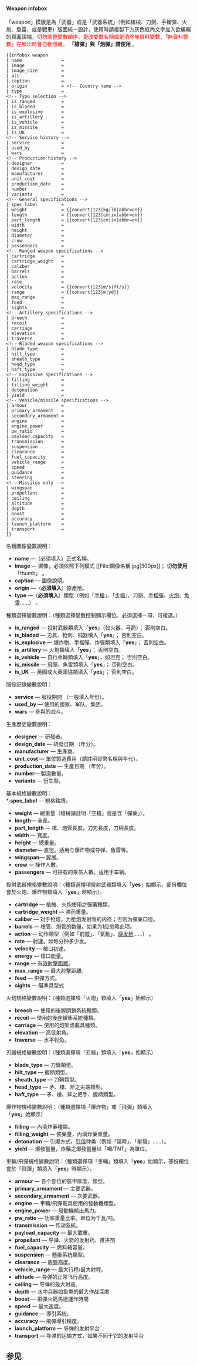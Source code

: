 <includeonly><!-- 在這裡加入模板的保護標識 --></includeonly><noinclude>{{Documentation subpage}}</noinclude>
<!-- 請在此線底下編輯模板的說明文件 -->
<includeonly>{{esoteric}}</includeonly>

==== Weapon infobox ====
{{Infobox Weapon
|name= M1加蘭德<br />{{lang|en|M1 Garand}}
|image= [[File:Garand.jpg|300px]]
|caption= 
|origin= [[美國]]
|type= [[半自動步槍]]
<!-- Type selection -->
|is_ranged=yes
|is_bladed=
|is_explosive=
|is_artillery=
|is_vehicle=
|is_missile=
|is_UK=
<!-- Service history -->
|service= 1933年－1957年
|used_by= [[美國]]、二戰[[同盟國]]、[[加拿大]]<br />[[南韓]]、[[越南共和国|南越]]、[[中華民國]]及其他
|wars= [[二戰]]、[[韓戰]]、<br />[[越戰]]（小量）
<!-- Production history -->
|designer= [[約翰·加蘭德]]
|design_date= 1924年
|manufacturer= [[春田兵工廠]]、[[溫徹斯特]]、<br />[[H&R|Harrington & Richardson]]、<br />[[International Harvester]]、<br />[[貝瑞塔]]、[[春田公司]]、[[勝家衣車|勝家]]
|unit_cost=
|production_date=
|number= 約540萬
|variants= 參看[[M1加蘭德步槍#衍生型|衍生型]]
<!-- General specifications -->
|weight= 4.2–4.6公斤
|length= 1,100毫米（43.6寸）
|part_length= 610毫米（24寸）
|width=
|height=
|diameter=
|crew=
<!-- Ranged weapon specifications --> 
|cartridge= [[.30-06春田步槍彈]]<br />（7.62 x 63毫米）
|caliber= 7.62毫米
|action= [[氣動式]]，[[轉拴式槍機]]
|mode= 半自動
|rate= 
|velocity= 2750-2800尺／秒
|range= 457米（500碼）
|max_range= 
|feed= 8發en bloc漏夾、內置彈倉
|sights= 機械照門
}}
「weapon」模版是為「武器」或是「武器系統」（例如槍械、刀劍、手榴彈、火炮、魚雷、或是戰車）版面統一設計，使用時請複製下方灰色框內文字加入欲編輯的頁面頂端，<span style="color: red;">切勿調整變數順序、更改變數名稱或是消除無資料變數，「無資料變數」在顯示時會自動隱藏。</span>   '''「槍彈」與「炮彈」請使用''' {{tl|Infobox Firearm Cartridge}}。 

<pre style="overflow:auto">
{{infobox weapon
| name               = 
| image              = 
| image_size         =
| alt                =
| caption            = 
| origin             = <!-- Country name -->
| type               = 
<!-- Type selection -->
| is_ranged          = 
| is_bladed          = 
| is_explosive       = 
| is_artillery       = 
| is_vehicle         = 
| is_missile         = 
| is_UK              = 
<!-- Service history -->
| service            = 
| used_by            = 
| wars               = 
<!-- Production history -->
| designer           = 
| design_date        = 
| manufacturer       = 
| unit_cost          = 
| production_date    = 
| number             = 
| variants           =
<!-- General specifications -->
| spec_label         = 
| weight             = {{convert|123|kg|lb|abbr=on}}
| length             = {{convert|123|cm|in|abbr=on}}
| part_length        = {{convert|123|cm|in|abbr=on}}
| width              = 
| height             = 
| diameter           = 
| crew               = 
| passengers         =
<!-- Ranged weapon specifications --> 
| cartridge          = 
| cartridge_weight   = 
| caliber            = 
| barrels            = 
| action             = 
| rate               = 
| velocity           = {{convert|123|m/s|ft/s}}
| range              = {{convert|123|m|yd}}
| max_range          = 
| feed               = 
| sights             = 
<!-- Artillery specifications -->
| breech             = 
| recoil             = 
| carriage           = 
| elevation          = 
| traverse           = 
<!-- Bladed weapon specifications --> 
| blade_type         = 
| hilt_type          = 
| sheath_type        = 
| head_type          = 
| haft_type          = 
<!-- Explosive specifications --> 
| filling            = 
| filling_weight     = 
| detonation         = 
| yield              = 
<!-- Vehicle/missile specifications -->
| armour             = 
| primary_armament   = 
| secondary_armament = 
| engine             = 
| engine_power       = 
| pw_ratio           = 
| payload_capacity   = 
| transmission       = 
| suspension         = 
| clearance          = 
| fuel_capacity      = 
| vehicle_range      = 
| speed              = 
| guidance           = 
| steering           = 
<!-- Missiles only -->
| wingspan           = 
| propellant         = 
| ceiling            = 
| altitude           = 
| depth              = 
| boost              = 
| accuracy           = 
| launch_platform    = 
| transport          =
}}
</pre>

名稱圖像變數說明：
* '''name''' —（必須填入）正式名稱。
* '''image''' — 圖像，必須依照下列模式 <nowiki>[[File:圖像名稱.jpg|300px]]</nowiki>； 切'''勿使用'''「thumb」 。
* '''caption''' — 圖像說明。  
* '''origin'''  —（'''必須填入'''）原產地。
* '''type''' —（'''必須填入'''）類型（例如「[[手槍]]」、「[[步槍]]」、刀劍、[[手榴彈]]、[[火炮]]、[[魚雷]]……） 。

種類選擇變數說明：（種類選擇變數控制顯示欄位。必須選擇一項，可複選。）
* '''is_ranged''' — 投射武器類填入「'''yes'''」（如火器、弓箭）； 否則空白。
* '''is_bladed''' — 刃具、枪刺、钝器填入「'''yes'''」； 否則空白。
* '''is_explosive''' — 爆炸物、手榴彈、炸彈類填入「'''yes'''」； 否則空白。
* '''is_artillery''' — 火炮類填入「'''yes'''」； 否則空白。
* '''is_vehicle''' — 自行車輛類填入「'''yes'''」，如坦克； 否則空白。
* '''is_missile''' — 飛彈、魚雷類填入「'''yes'''」； 否則空白。
* '''is_UK''' — 英國或大英國協類填入「'''yes'''」； 否則空白。

服役記錄變數說明：
* '''service'''  — 服役期間 （一般填入年份）。
* '''used_by''' — 使用的國家、军队、集团。 
* '''wars''' — 參與的战斗。 

生產歷史變數說明：
* '''designer''' — 研發者。  
* '''design_date''' — 研發日期 （年分）。 
* '''manufacturer''' — 生產商。 
* '''unit_cost''' — 單位製造費用（請註明貨幣名稱與年代）。  
* '''production_date''' — 生產日期 （年分）。 
* '''number'''— 製造數量。
* '''variants''' — 衍生型。 

基本規格變數說明：<br> 
* '''spec_label''' — 規格銘牌。
* '''weight''' — 總重量（槍械請註明「空槍」或是含「彈藥」）。
* '''length'''— 全長。 
* '''part_length''' — 槍、炮管長度，刀刃長度，刀柄長度。  
* '''width''' — 寬度。 
* '''height''' — 總重量。
* '''diameter'''— 直徑。适用与爆炸物或导弹、鱼雷等。
* '''wingspan'''— 翼展。
* '''crew''' — 操作人數。
* '''passengers''' — 可搭载的乘员人數。适用于车辆。

投射武器規格變數說明：（種類選擇項投射武器類填入「'''yes'''」始顯示，部份欄位會於火炮、爆炸物類填入「'''yes'''」時顯示）。
* '''cartridge''' —  槍械、火炮使用之彈藥種類。
* '''cartridge_weight''' —  弹药重量。
* '''caliber''' — 对于枪炮，为枪炮发射管的内径；否则为彈藥口徑。
* '''barrels''' — 槍管、炮管的数量。如果为1应忽略此项。
* '''action''' — 动作類型（例如「前膛」、「氣動」、[[燧发枪]]……） 。  
* '''rate''' — 射速。如每分钟多少发。
* '''velocity''' — 槍口初速。
* '''energy ''' — 槍口能量。
* '''range''' — [[有效射程|有效射擊距離]]。  
* '''max_range''' — 最大射擊距離。  
* '''feed''' — 供彈方式。  
* '''sights''' — 瞄準具型式  

火炮規格變數說明：（種類選擇項「火炮」類填入「'''yes'''」始顯示）
* '''breech''' — 使用的後膛閉鎖系統種類。
* '''recoil'''  — 使用的後座緩衝系統種類。
* '''carriage''' —  使用的炮架或載具種類。
* '''elevation''' — 高低射角。 
* '''traverse''' — 水平射角。  

刃器規格變數說明：（種類選擇項「刃器」類填入「'''yes'''」始顯示）
* '''blade_type''' — 刀鋒類型。
* '''hilt_type''' — 握柄類型。
* '''sheath_type''' — 刀鞘類型。
* '''head_type''' — 矛、槍、斧之尖端類型。 
* '''haft_type''' — 矛、槍、斧之把手、握柄類型。

爆炸物規格變數說明：（種類選擇項「爆炸物」或「飛彈」類填入「'''yes'''」始顯示）
* '''filling''' — 內填炸藥種類。
* '''filling_weight''' — 裝藥量，內填炸藥重量。  
* '''detonation''' — 引爆方式，[[引信]]种类（例如「延時」、「壓發」……）。 
* '''yield''' — 爆發當量，炸藥之爆發當量以「噸/TNT」為單位。

車輛/飛彈規格變數說明：（種類選擇項「車輛」類填入「'''yes'''」始顯示，部份欄位會於「飛彈」類填入「'''yes'''」時顯示）。
* '''armour''' — 各个部位的裝甲厚度、類型。 
* '''primary_armament''' — 主要武器。
* '''secondary_armament''' — 次要武器。
* '''engine''' — 車輛/飛彈載具使用的發動機類型。
* '''engine_power''' — 發動機輸出馬力。
* '''pw_ratio''' — 功率重量比率。单位为千瓦/吨。
* '''transmission''' — 传动系統。  
* '''payload_capacity''' — 最大載重。
* '''propellant''' — 导弹、火箭的发射药、推进剂
* '''fuel_capacity''' — 燃料箱容量。
* '''suspension''' — 懸掛系統類型。
* '''clearance''' — 底盤高度。 
* '''vehicle_range'''  — 最大行程/最大射程。
* '''altitude'''  — 导弹的正常飞行高度。
* '''ceiling'''  — 导弹的最大射高。
* '''depth'''  — 水中兵器如鱼类的最大作战深度
* '''boost'''  — 飛彈火箭馬達運作時間
* '''speed''' — 最大速度。
* '''guidance''' — 導引系統。
* '''accuracy'''  — 飛彈導引精度。
* '''launch_platform'''  — 导弹的发射平台
* '''transport'''  — 导弹的运输方式，如果不同于它的发射平台
== 参见 == 
{{Spaceflight infoboxes}}
<includeonly>
<!--Categories-->
[[Category:武器信息框模板| ]]
</includeonly>